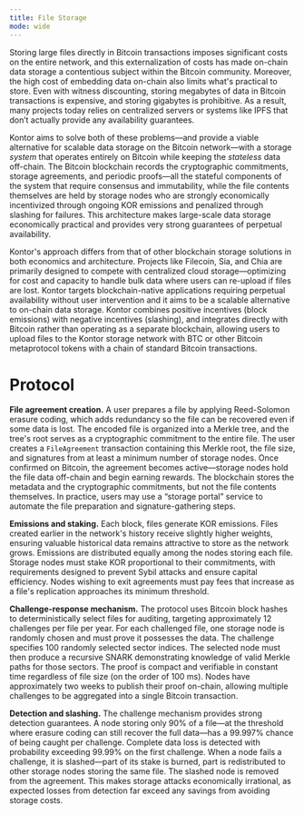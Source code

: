 ```yaml
---
title: File Storage
mode: wide
---
```


Storing large files directly in Bitcoin transactions imposes significant costs on the entire network, and this externalization of costs has made on-chain data storage a contentious subject within the Bitcoin community. Moreover, the high cost of embedding data on-chain also limits what's practical to store. Even with witness discounting, storing megabytes of data in Bitcoin transactions is expensive, and storing gigabytes is prohibitive. As a result, many projects today relies on centralized servers or systems like IPFS that don’t actually provide any availability guarantees.

Kontor aims to solve both of these problems—and provide a viable alternative for scalable data storage on the Bitcoin network—with a storage *system* that operates entirely on Bitcoin while keeping the *stateless* data off-chain. The Bitcoin blockchain records the cryptographic commitments, storage agreements, and periodic proofs—all the stateful components of the system that require consensus and immutability, while the file contents themselves are held by storage nodes who are strongly economically incentivized through ongoing KOR emissions and penalized through slashing for failures. This architecture makes large-scale data storage economically practical and provides very strong guarantees of perpetual availability.

Kontor's approach differs from that of other blockchain storage solutions in both economics and architecture. Projects like Filecoin, Sia, and Chia are primarily designed to compete with centralized cloud storage—optimizing for cost and capacity to handle bulk data where users can re-upload if files are lost. Kontor targets blockchain-native applications requiring perpetual availability without user intervention and it aims to be a scalable alternative to on-chain data storage. Kontor combines positive incentives (block emissions) with negative incentives (slashing), and integrates directly with Bitcoin rather than operating as a separate blockchain, allowing users to upload files to the Kontor storage network with BTC or other Bitcoin metaprotocol tokens with a chain of standard Bitcoin transactions.

# Protocol

**File agreement creation.** A user prepares a file by applying Reed-Solomon erasure coding, which adds redundancy so the file can be recovered even if some data is lost. The encoded file is organized into a Merkle tree, and the tree's root serves as a cryptographic commitment to the entire file. The user creates a `FileAgreement` transaction containing this Merkle root, the file size, and signatures from at least a minimum number of storage nodes. Once confirmed on Bitcoin, the agreement becomes active—storage nodes hold the file data off-chain and begin earning rewards. The blockchain stores the metadata and the cryptographic commitments, but not the file contents themselves. In practice, users may use a “storage portal” service to automate the file preparation and signature-gathering steps. 


**Emissions and staking.** Each block, files generate KOR emissions. Files created earlier in the network's history receive slightly higher weights, ensuring valuable historical data remains attractive to store as the network grows. Emissions are distributed equally among the nodes storing each file. Storage nodes must stake KOR proportional to their commitments, with requirements designed to prevent Sybil attacks and ensure capital efficiency. Nodes wishing to exit agreements must pay fees that increase as a file's replication approaches its minimum threshold.

**Challenge-response mechanism.** The protocol uses Bitcoin block hashes to deterministically select files for auditing, targeting approximately 12 challenges per file per year. For each challenged file, one storage node is randomly chosen and must prove it possesses the data. The challenge specifies 100 randomly selected sector indices. The selected node must then produce a recursive SNARK demonstrating knowledge of valid Merkle paths for those sectors. The proof is compact and verifiable in constant time regardless of file size (on the order of 100 ms). Nodes have approximately two weeks to publish their proof on-chain, allowing multiple challenges to be aggregated into a single Bitcoin transaction.

**Detection and slashing.** The challenge mechanism provides strong detection guarantees. A node storing only 90% of a file—at the threshold where erasure coding can still recover the full data—has a 99.997% chance of being caught per challenge. Complete data loss is detected with probability exceeding 99.99% on the first challenge. When a node fails a challenge, it is slashed—part of its stake is burned, part is redistributed to other storage nodes storing the same file. The slashed node is removed from the agreement. This makes storage attacks economically irrational, as expected losses from detection far exceed any savings from avoiding storage costs.
